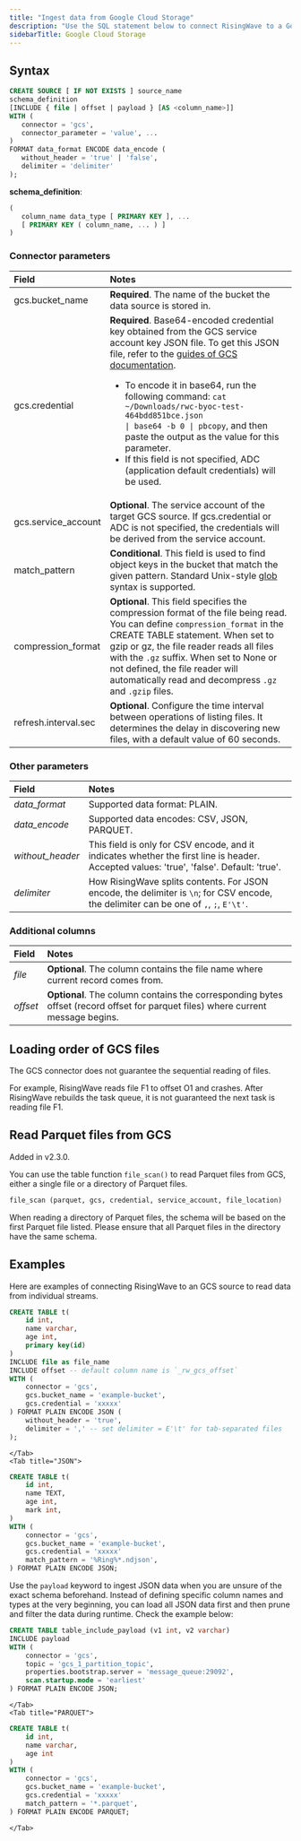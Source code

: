```yaml
---
title: "Ingest data from Google Cloud Storage"
description: "Use the SQL statement below to connect RisingWave to a Google Cloud Storage source."
sidebarTitle: Google Cloud Storage
---
```


## Syntax

```sql
CREATE SOURCE [ IF NOT EXISTS ] source_name
schema_definition
[INCLUDE { file | offset | payload } [AS <column_name>]]
WITH (
   connector = 'gcs',
   connector_parameter = 'value', ...
)
FORMAT data_format ENCODE data_encode (
   without_header = 'true' | 'false',
   delimiter = 'delimiter'
);
```

**schema\_definition**:

```sql
(
   column_name data_type [ PRIMARY KEY ], ...
   [ PRIMARY KEY ( column_name, ... ) ]
)
```

### Connector parameters

| Field      |     Notes    |                                                 
| :--------- | :----------- |
| gcs.bucket\_name  | **Required**. The name of the bucket the data source is stored in. |
| gcs.credential    | **Required**. Base64-encoded credential key obtained from the GCS service account key JSON file. To get this JSON file, refer to the [guides of GCS documentation](https://cloud.google.com/iam/docs/keys-create-delete#iam-service-account-keys-create-console). <ul><li>To encode it in base64, run the following command: <code>cat ~/Downloads/rwc-byoc-test-464bdd851bce.json &#124; base64 -b 0 &#124; pbcopy</code>, and then paste the output as the value for this parameter.</li><li>If this field is not specified, ADC (application default credentials) will be used.</li></ul> |
| gcs.service\_account | **Optional**. The service account of the target GCS source. If gcs.credential or ADC is not specified, the credentials will be derived from the service account. |
| match\_pattern       | **Conditional**. This field is used to find object keys in the bucket that match the given pattern. Standard Unix-style [glob](https://en.wikipedia.org/wiki/Glob%5F%28programming%29) syntax is supported.  |
| compression\_format  | **Optional**. This field specifies the compression format of the file being read. You can define `compression_format` in the CREATE TABLE statement. When set to gzip or gz, the file reader reads all files with the `.gz` suffix. When set to None or not defined, the file reader will automatically read and decompress `.gz` and `.gzip` files.   |
| refresh.interval.sec       | **Optional**. Configure the time interval between operations of listing files. It determines the delay in discovering new files, with a default value of 60 seconds.   |

### Other parameters

| Field             | Notes                                                                                                                                    |
| :---------------- | :--------------------------------------------------------------------------------------------------------------------------------------- |
| _data\_format_    | Supported data format: PLAIN.                                                                                                            |
| _data\_encode_    | Supported data encodes: CSV, JSON, PARQUET.                                                                                              |
| _without\_header_ | This field is only for CSV encode, and it indicates whether the first line is header. Accepted values: 'true', 'false'. Default: 'true'. |
| _delimiter_       | How RisingWave splits contents. For JSON encode, the delimiter is `\n`; for CSV encode, the delimiter can be one of `,`, `;`, `E'\t'`.         |

### Additional columns

| Field    | Notes                                                                                                                       |
| :------- | :-------------------------------------------------------------------------------------------------------------------------- |
| _file_   | **Optional**. The column contains the file name where current record comes from.                                                |
| _offset_ | **Optional**. The column contains the corresponding bytes offset (record offset for parquet files) where current message begins. |

## Loading order of GCS files

The GCS connector does not guarantee the sequential reading of files.

For example, RisingWave reads file F1 to offset O1 and crashes. After RisingWave rebuilds the task queue, it is not guaranteed the next task is reading file F1.

## Read Parquet files from GCS

<Note>
Added in v2.3.0.
</Note>

You can use the table function `file_scan()` to read Parquet files from GCS, either a single file or a directory of Parquet files.

```sql Function signature
file_scan (parquet, gcs, credential, service_account, file_location)
```

<Note>
When reading a directory of Parquet files, the schema will be based on the first Parquet file listed. Please ensure that all Parquet files in the directory have the same schema.
</Note>

## Examples
Here are examples of connecting RisingWave to an GCS source to read data from individual streams.
<Tabs>
    <Tab title="CSV">
```sql
CREATE TABLE t(
    id int,
    name varchar,
    age int,
    primary key(id)
)
INCLUDE file as file_name
INCLUDE offset -- default column name is `_rw_gcs_offset`
WITH (
    connector = 'gcs',
    gcs.bucket_name = 'example-bucket',
    gcs.credential = 'xxxxx'
) FORMAT PLAIN ENCODE JSON (
    without_header = 'true',
    delimiter = ',' -- set delimiter = E'\t' for tab-separated files
);
```
    </Tab>
    <Tab title="JSON">
```sql
CREATE TABLE t(
    id int,
    name TEXT,
    age int,
    mark int,
)
WITH (
    connector = 'gcs',
    gcs.bucket_name = 'example-bucket',
    gcs.credential = 'xxxxx'
    match_pattern = '%Ring%*.ndjson',
) FORMAT PLAIN ENCODE JSON;
```

Use the `payload` keyword to ingest JSON data when you are unsure of the exact schema beforehand. Instead of defining specific column names and types at the very beginning, you can load all JSON data first and then prune and filter the data during runtime. Check the example below:

```sql
CREATE TABLE table_include_payload (v1 int, v2 varchar)
INCLUDE payload
WITH (
    connector = 'gcs',
    topic = 'gcs_1_partition_topic',
    properties.bootstrap.server = 'message_queue:29092',
    scan.startup.mode = 'earliest'
) FORMAT PLAIN ENCODE JSON;
```

    </Tab>
    <Tab title="PARQUET">
```sql
CREATE TABLE t(
    id int,
    name varchar,
    age int
)
WITH (
    connector = 'gcs',
    gcs.bucket_name = 'example-bucket',
    gcs.credential = 'xxxxx'
    match_pattern = '*.parquet',
) FORMAT PLAIN ENCODE PARQUET;
```
    </Tab>
</Tabs>





